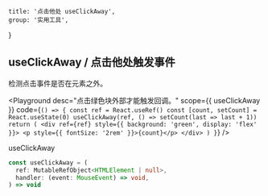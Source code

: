 
	title: '点击他处 useClickAway',
	group: '实用工具',
}

## useClickAway / 点击他处触发事件

检测点击事件是否在元素之外。

<Playground
	desc="点击绿色块外部才能触发回调。"
	scope={{ useClickAway }}
	code={`
() => {
  const ref = React.useRef()
  const [count, setCount] = React.useState(0)
  useClickAway(ref, () => setCount(last => last + 1))
  return (
    <div ref={ref} style={{ background: 'green', display: 'flex' }}>
      <p style={{ fontSize: '2rem' }}>{count}</p>
    </div>
  )
}
`}
/>

<Attributes edit="/pages/zh-cn/hooks/use-click-away.mdx">
<Attributes.Title>useClickAway</Attributes.Title>

```ts
const useClickAway = (
  ref: MutableRefObject<HTMLElement | null>,
  handler: (event: MouseEvent) => void,
) => void
```

</Attributes>

